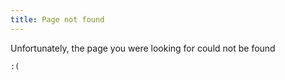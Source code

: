 ```yaml
---
title: Page not found
---
```


Unfortunately, the page you were looking for could not be found

```
:(
```





